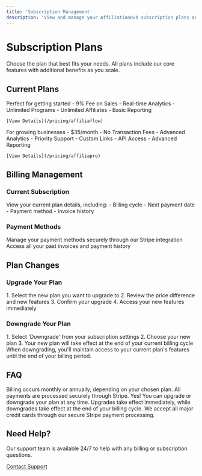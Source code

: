 ```yaml
---
title: 'Subscription Management'
description: 'View and manage your AffiliationHub subscription plans and billing'
---
```


# Subscription Plans

Choose the plan that best fits your needs. All plans include our core features with additional benefits as you scale.

## Current Plans

<CardGroup cols={2}>
  <Card title="AffiliaFlow" icon="rocket">
    Perfect for getting started
    - 9% Fee on Sales
    - Real-time Analytics
    - Unlimited Programs
    - Unlimited Affiliates
    - Basic Reporting
    
    [View Details](/pricing/affiliaflow)
  </Card>
  
  <Card title="AffiliaPro" icon="crown">
    For growing businesses
    - $35/month
    - No Transaction Fees
    - Advanced Analytics
    - Priority Support
    - Custom Links
    - API Access
    - Advanced Reporting
    
    [View Details](/pricing/affiliapro)
  </Card>
</CardGroup>

## Billing Management

### Current Subscription
<Note>
View your current plan details, including:
- Billing cycle
- Next payment date
- Payment method
- Invoice history
</Note>

### Payment Methods

<CardGroup cols={2}>
  <Card title="Update Payment" icon="credit-card">
    Manage your payment methods securely through our Stripe integration
  </Card>
  <Card title="Billing History" icon="receipt">
    Access all your past invoices and payment history
  </Card>
</CardGroup>

## Plan Changes

### Upgrade Your Plan
<Steps>
  1. Select the new plan you want to upgrade to
  2. Review the price difference and new features
  3. Confirm your upgrade
  4. Access your new features immediately
</Steps>

### Downgrade Your Plan
<Steps>
  1. Select 'Downgrade' from your subscription settings
  2. Choose your new plan
  3. Your new plan will take effect at the end of your current billing cycle
</Steps>

<Warning>
When downgrading, you'll maintain access to your current plan's features until the end of your billing period.
</Warning>

## FAQ

<Accordion title="How does billing work?">
  Billing occurs monthly or annually, depending on your chosen plan. All payments are processed securely through Stripe.
</Accordion>

<Accordion title="Can I change plans anytime?">
  Yes! You can upgrade or downgrade your plan at any time. Upgrades take effect immediately, while downgrades take effect at the end of your billing cycle.
</Accordion>

<Accordion title="What payment methods are accepted?">
  We accept all major credit cards through our secure Stripe payment processing.
</Accordion>

## Need Help?

<Card title="Contact Support" icon="headset">
  Our support team is available 24/7 to help with any billing or subscription questions.
  
  [Contact Support](mailto:support@affiliationhub.com)
</Card> 
